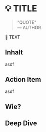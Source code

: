 # 💡 TITLE

> "QUOTE"\
> ― AUTHOR

<Callout>
  📍 TEXT
</Callout>

## Inhalt

asdf

## Action Item

asdf

## Wie?

<Tooltipp
  toolName="FigJam"
  toolDescription="Zum Aufschreiben von Ideen beim Brainstorming kannst du kostenlos FigJam nutzen."
  toolSource="https://www.figma.com/de/figjam/"
  tutorialSource="https://www.youtube.com/watch?v=axDzyLEfYgU"
  buttonText="Zu FigJam"
/>

## Deep Dive

<TwoColumns>
  <YouTube videoId="uvw-u99yj8w" />
  <YouTube videoId="430c1In84IM" />
  <YouTube videoId="mtn31hh6kU4" />
  <YouTube videoId="Th8JoIan4dg" />
</TwoColumns>
